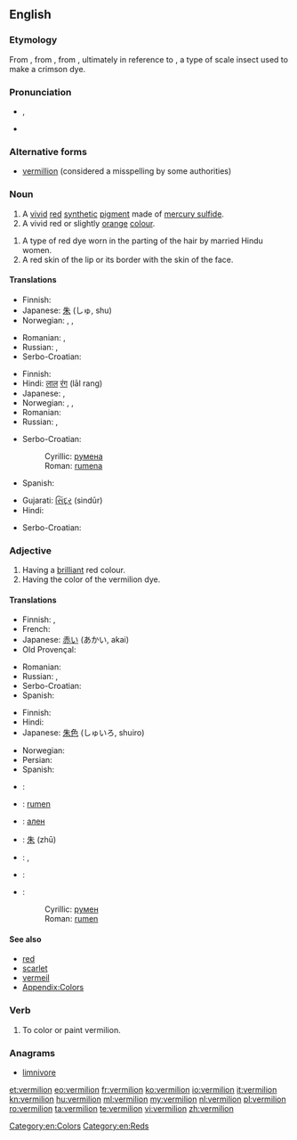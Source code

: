 ==English==

===Etymology===
From {{etyl|fr|en}} {{term|vermeil||vermilion|lang=fr}}, from {{etyl|la|en}} {{term|lang=la|vermiculus||little worm}}, from {{term|lang=la|vermis||worm}}, ultimately in reference to {{taxlink|Kermes vermilio|species}}, a type of scale insect used to make a crimson dye.

===Pronunciation===
* {{a|UK}} {{IPA|/vɜː(ɹ)ˈmɪl.jən/}}, {{X-SAMPA|/v3:(r)"mIl.j@n/}}
* {{rhymes|ɪljən}}

===Alternative forms===
* [[vermillion]] (considered a misspelling by some authorities)

===Noun===
{{en-noun}}

# A [[vivid]] [[red]] [[synthetic]] [[pigment]] made of [[mercury sulfide]].
# A vivid red or slightly [[orange]] [[colour]].
#: {{color panel|E34234}}
{{quote-Fanny Hill|part=3
|I, struggling faintly, could not help feeling what I could not grasp, a column of the whitest ivory, beautifully streak'd with blue veins, and carrying, fully uncapt, a head of the liveliest '''vermilion'''}}
# A type of red dye worn in the parting of the hair by married Hindu women.
# A red skin of the lip or its border with the skin of the face.

====Translations====
{{trans-top|pigment}}
* Finnish: {{t|fi|sinooperipunainen}}
* Japanese: [[朱]] (しゅ, shu)
* Norwegian: {{t+|no|sinober|m}}, {{t|no|sinoberrødt|n}}, {{t|no|vermilion|m}}
{{trans-mid}}
* Romanian: {{t|ro|vermillon|n}}, {{t|ro|cinabru|n}}
* Russian: {{t+|ru|вермильон|m|tr=vermilʹón|sc=Cyrl}}, {{t+|ru|киноварь|f|tr=kínovarʹ|sc=Cyrl}}
* Serbo-Croatian: {{t|sh|cinober}}
{{trans-bottom}}

{{trans-top|colour}}
* Finnish: {{t|fi|sinooperinpunainen}}
* Hindi: [[लाल]] [[रंग]] (lāl rang)
* Japanese: {{t+|ja|朱|tr=しゅ, shu}}, {{t+|ja|朱色|tr=しゅいろ, shuiro}}
* Norwegian: {{t+|no|sinober|m}}, {{t|no|sinoberrødt|n}}, {{t|no|vermilion|m}}
* Romanian: {{t|ro|vermillon}}
* Russian: {{t+|ru|ярко-красный|m|tr=járko-krásnyj|sc=Cyrl}} {{qualifier|цвет}}, {{t+|ru|алый|m|tr=ályj|sc=Cyrl}} {{qualifier|цвет}}
{{trans-mid}}
* Serbo-Croatian:
*: Cyrillic: [[румена]] {{g|f}}
*: Roman: [[rumena]] {{g|f}}
* Spanish: {{t+|es|bermellón}}
{{trans-bottom}}

{{trans-top|dye}}
* Gujarati: [[સિંદૂર]] (sindūr)
* Hindi: {{t|hi|सिंदूर|tr=sindūr}}
{{trans-mid}}
* Serbo-Croatian: {{t|sh|cinober}}
{{trans-bottom}}

===Adjective===
{{en-adj}}

# Having a [[brilliant]] red colour.
# Having the color of the vermilion dye.

====Translations====
{{trans-top|having a brilliant red colour}}
* Finnish: {{t+|fi|tulipunainen}}, {{t+|fi|kirkkaanpunainen}}
* French: {{t+|fr|vermeil}}
* Japanese: [[赤い]] (あかい, akai)
* Old Provençal: {{t|pro|vermelh}}
{{trans-mid}}
* Romanian: {{t|ro|vermeil}}
* Russian: {{t+|ru|ярко-красный|tr=járko-krásnyj|sc=Cyrl}}, {{t+|ru|алый|tr=ályj|sc=Cyrl}}
* Serbo-Croatian: {{t|sh|boje cinobera}}
* Spanish: {{t+|es|bermejo}}
{{trans-bottom}}

{{trans-top|having the color of vermilion dye}}
* Finnish: {{t|fi|sinooperinpunainen}}
* Hindi: {{t|hi|सिंदूरी|tr=sindūrī}}
* Japanese: [[朱色]] (しゅいろ, shuiro)
{{trans-mid}}
* Norwegian: {{t|no|sinoberrød}}
* Persian: {{t+|fa|شنگرف|tr=shangarf}}
* Spanish: {{t+|es|bermejo}}
{{trans-bottom}}

{{checktrans-top}}
<!-- These look like nouns, and this is Adjective section -->
* {{ttbc|fr}}: {{t+|fr|vermillon|m}}
* {{ttbc|sh}}: [[rumen]] {{g|m}}
* {{ttbc|bg}}: [[ален]]
* {{ttbc|cmn}}: [[朱]] (zhū)
* {{ttbc|it}}: {{t+|it|vermiglio|m}}, {{t|it|vermiglione|m}}
* {{ttbc|pt}}: {{t+|pt|vermelho|m}}
* {{ttbc|sh}}:
*: Cyrillic: [[румен]] {{g|m}}
*: Roman: [[rumen]] {{g|m}}
{{trans-bottom}}

====See also====
* [[red]]
* [[scarlet]]
* [[vermeil]]
* [[Appendix:Colors]]

===Verb===
{{en-verb}}

# {{context|transitive|lang=en}} To color or paint vermilion.

===Anagrams===
* [[limnivore#English|limnivore]]

[[Category:en:Colors]]
[[Category:en:Reds]]

[[et:vermilion]]
[[eo:vermilion]]
[[fr:vermilion]]
[[ko:vermilion]]
[[io:vermilion]]
[[it:vermilion]]
[[kn:vermilion]]
[[hu:vermilion]]
[[ml:vermilion]]
[[my:vermilion]]
[[nl:vermilion]]
[[pl:vermilion]]
[[ro:vermilion]]
[[ta:vermilion]]
[[te:vermilion]]
[[vi:vermilion]]
[[zh:vermilion]]